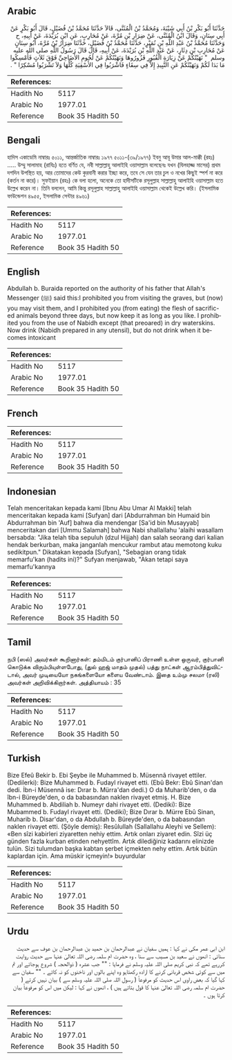 ## Arabic


<div dir="rtl" lang="ar" style={{fontSize:'larger',backgroundColor:'#f8f9fa',padding:20}}>
حَدَّثَنَا أَبُو بَكْرِ بْنُ أَبِي شَيْبَةَ، وَمُحَمَّدُ بْنُ الْمُثَنَّى، قَالاَ حَدَّثَنَا مُحَمَّدُ بْنُ فُضَيْلٍ، قَالَ أَبُو بَكْرٍ عَنْ أَبِي سِنَانٍ، وَقَالَ ابْنُ الْمُثَنَّى، عَنْ ضِرَارِ بْنِ مُرَّةَ، عَنْ مُحَارِبٍ، عَنِ ابْنِ بُرَيْدَةَ، عَنْ أَبِيهِ، ح وَحَدَّثَنَا مُحَمَّدُ بْنُ عَبْدِ اللَّهِ بْنِ نُمَيْرٍ، حَدَّثَنَا مُحَمَّدُ بْنُ فُضَيْلٍ، حَدَّثَنَا ضِرَارُ بْنُ مُرَّةَ، أَبُو سِنَانٍ عَنْ مُحَارِبِ بْنِ دِثَارٍ، عَنْ عَبْدِ اللَّهِ بْنِ بُرَيْدَةَ، عَنْ أَبِيهِ، قَالَ قَالَ رَسُولُ اللَّهِ صلى الله عليه وسلم ‏ "‏ نَهَيْتُكُمْ عَنْ زِيَارَةِ الْقُبُورِ فَزُورُوهَا وَنَهَيْتُكُمْ عَنْ لُحُومِ الأَضَاحِيِّ فَوْقَ ثَلاَثٍ فَأَمْسِكُوا مَا بَدَا لَكُمْ وَنَهَيْتُكُمْ عَنِ النَّبِيذِ إِلاَّ فِي سِقَاءٍ فَاشْرَبُوا فِي الأَسْقِيَةِ كُلِّهَا وَلاَ تَشْرَبُوا مُسْكِرًا ‏"‏ ‏.‏
</div>
<div style={{backgroundColor:'#f8f9fa',padding:20, marginBottom: 10}}><table> <thead> <tr> <th>References:</th> <th></th> </tr> </thead> <tbody><tr><td>Hadith No</td><td>5117</td></tr><tr><td>Arabic No</td><td>1977.01</td></tr><tr><td>Reference</td><td>Book 35 Hadith 50</td></tr></tbody></table></div>

## Bengali


<div dir="ltr" lang="bn" style={{fontSize:'larger',backgroundColor:'#f8f9fa',padding:20}}>
হাদিস একাডেমি নাম্বারঃ ৫০১১, আন্তর্জাতিক নাম্বারঃ ১৯৭৭ ৫০১১-(৩৯/১৯৭৭) ইবনু আবূ উমার আল-মাক্কী (রহঃ) ..... উম্মু সালামাহ (রাযিঃ) হতে বর্ণিত যে, নবী সাল্লাল্লাহু আলাইহি ওয়াসাল্লাম বলেছেনঃ যখন (যিলহাজ্জ মাসের) প্রথম দশদিন উপস্থিত হয়, আর তোমাদের কেউ কুরবানী করার ইচ্ছা করে, তবে সে যেন তার চুল ও নখের কিছুই স্পর্শ না করে (কর্তন না করে)। সুফইয়ান (রহঃ) কে বলা হলো, অনেকে তো হাদীসটিকে রসূলুল্লাহ সাল্লাল্লাহু আলাইহি ওয়াসাল্লাম হতে উল্লেখ করেন না। তিনি বললেন, আমি কিন্তু রসূলুল্লাহ সাল্লাল্লাহু আলাইহি ওয়াসাল্লাম থেকেই উল্লেখ করি। (ইসলামিক ফাউন্ডেশন ৪৯৫৫, ইসলামিক সেন্টার ৪৯৬১)
</div>
<div style={{backgroundColor:'#f8f9fa',padding:20, marginBottom: 10}}><table> <thead> <tr> <th>References:</th> <th></th> </tr> </thead> <tbody><tr><td>Hadith No</td><td>5117</td></tr><tr><td>Arabic No</td><td>1977.01</td></tr><tr><td>Reference</td><td>Book 35 Hadith 50</td></tr></tbody></table></div>

## English


<div dir="ltr" lang="en" style={{fontSize:'larger',backgroundColor:'#f8f9fa',padding:20}}>
Abdullah b. Buraida reported on the authority of his father that Allah's Messenger (ﷺ) said this:I prohibited you from visiting the graves, but (now) you may visit them, and I prohibited you (from eating) the flesh of sacrific- ed animals beyond three days, but now keep it as long as you like. I prohibited you from the use of Nabidh except (that preoared) in dry waterskins. Now drink (Nabidh prepared in any utensil), but do not drink when it becomes intoxicant
</div>
<div style={{backgroundColor:'#f8f9fa',padding:20, marginBottom: 10}}><table> <thead> <tr> <th>References:</th> <th></th> </tr> </thead> <tbody><tr><td>Hadith No</td><td>5117</td></tr><tr><td>Arabic No</td><td>1977.01</td></tr><tr><td>Reference</td><td>Book 35 Hadith 50</td></tr></tbody></table></div>

## French


<div dir="ltr" lang="fr" style={{fontSize:'larger',backgroundColor:'#f8f9fa',padding:20}}>

</div>
<div style={{backgroundColor:'#f8f9fa',padding:20, marginBottom: 10}}><table> <thead> <tr> <th>References:</th> <th></th> </tr> </thead> <tbody><tr><td>Hadith No</td><td>5117</td></tr><tr><td>Arabic No</td><td>1977.01</td></tr><tr><td>Reference</td><td>Book 35 Hadith 50</td></tr></tbody></table></div>

## Indonesian


<div dir="ltr" lang="id" style={{fontSize:'larger',backgroundColor:'#f8f9fa',padding:20}}>
Telah menceritakan kepada kami [Ibnu Abu Umar Al Makki] telah menceritakan kepada kami [Sufyan] dari [Abdurrahman bin Humaid bin Abdurrahman bin 'Auf] bahwa dia mendengar [Sa'id bin Musayyab] menceritakan dari [Ummu Salamah] bahwa Nabi shallallahu 'alaihi wasallam bersabda: "Jika telah tiba sepuluh (dzul Hijjah) dan salah seorang dari kalian hendak berkurban, maka janganlah mencukur rambut atau memotong kuku sedikitpun." Dikatakan kepada [Sufyan], "Sebagian orang tidak memarfu'kan (hadits ini)?" Sufyan menjawab, "Akan tetapi saya memarfu'kannya
</div>
<div style={{backgroundColor:'#f8f9fa',padding:20, marginBottom: 10}}><table> <thead> <tr> <th>References:</th> <th></th> </tr> </thead> <tbody><tr><td>Hadith No</td><td>5117</td></tr><tr><td>Arabic No</td><td>1977.01</td></tr><tr><td>Reference</td><td>Book 35 Hadith 50</td></tr></tbody></table></div>

## Tamil


<div dir="ltr" lang="ta" style={{fontSize:'larger',backgroundColor:'#f8f9fa',padding:20}}>
நபி (ஸல்) அவர்கள் கூறினார்கள்: தம்மிடம் குர்பானிப் பிராணி உள்ள ஒருவர், குர்பானி கொடுக்க விரும்பியுள்ளபோது, (துல் ஹஜ் மாதம் முதல்) பத்து நாட்கள் ஆரம்பித்துவிட்டால், அவர் முடியையோ நகங்களையோ களைய வேண்டாம். இதை உம்மு சலமா (ரலி) அவர்கள் அறிவிக்கிறார்கள். அத்தியாயம் : 35
</div>
<div style={{backgroundColor:'#f8f9fa',padding:20, marginBottom: 10}}><table> <thead> <tr> <th>References:</th> <th></th> </tr> </thead> <tbody><tr><td>Hadith No</td><td>5117</td></tr><tr><td>Arabic No</td><td>1977.01</td></tr><tr><td>Reference</td><td>Book 35 Hadith 50</td></tr></tbody></table></div>

## Turkish


<div dir="ltr" lang="tr" style={{fontSize:'larger',backgroundColor:'#f8f9fa',padding:20}}>
Bize Efeû Bekir b. Ebi Şeybe ile Muhammed b. Müsennâ rivayet ettiler. (Dedilerki): Bize Muhammed b. Fudayl rivayet etti. (Ebû Bekr: Ebû Sinan'dan dedi. İbn-i Müsennâ ise: Dırar b. Mürra'dan dedi.) O da Muharib'den, o da îbn-i Büreyde'den, o da babasından naklen rivayet etmiş. H. Bize Muhammed b. Abdiliah b. Numeyr dahi rivayet etti. (Dediki): Bize Mubammed b. Fudayl rivayet etti. (Dediki); Bize Dırar b. Mürre Ebû Sinan, Muharib b. Disar'dan, o da Abdullah b. Büreyde'den, o da babasından naklen rivayet etti. (Şöyle demiş): Resûlullah (Sallallahu Aleyhi ve Sellem): «Ben sîzi kabirleri ziyaretten nehiy ettim. Artık onları ziyaret edin. Sîzi üç günden fazla kurban etinden nehyettîm. Artık dilediğiniz kadarını elinizde tulün. Sizi tulumdan başka kabtan şerbet içmekten nehy ettim. Artık bütün kaplardan için. Ama müskir içmeyin!» buyurdular
</div>
<div style={{backgroundColor:'#f8f9fa',padding:20, marginBottom: 10}}><table> <thead> <tr> <th>References:</th> <th></th> </tr> </thead> <tbody><tr><td>Hadith No</td><td>5117</td></tr><tr><td>Arabic No</td><td>1977.01</td></tr><tr><td>Reference</td><td>Book 35 Hadith 50</td></tr></tbody></table></div>

## Urdu


<div dir="rtl" lang="ur" style={{fontSize:'larger',backgroundColor:'#f8f9fa',padding:20}}>
ابن ابی عمر مکی نے کہا : ہمیں سفیان نے عبدالرحمان بن حمید بن عبدالرحمان بن عوف سے حدیث سنائی : انھوں نے سعید بن مسیب سے سنا ، وہ حضرت ام سلمہ رضی اللہ تعالیٰ عنہا سے حدیث روایت کررہے تھے کہ نبی کریم صلی اللہ علیہ وسلم نے فرمایا : "" جب عشرہ ( ذوالحجہ ) شروع ہوجائے اور تم میں سے کوئی شخص قربانی کرنے کا ارادہ رکھتاہو وہ اپنے بالوں اور ناخنوں کو نہ کاٹے ۔ "" سفیان سے کہا گیا کہ بعض راوی اس حدیث کو مرفوعاً ( رسول اللہ صلی اللہ علیہ وسلم سے ) بیان نہیں کرتے ( حضرت ام سلمہ رضی اللہ تعالیٰ عنہا کا قول بتاتے ہیں ) ، انھوں نے کہا : لیکن میں اس کو مرفوعاً بیان کرتا ہوں ۔
</div>
<div style={{backgroundColor:'#f8f9fa',padding:20, marginBottom: 10}}><table> <thead> <tr> <th>References:</th> <th></th> </tr> </thead> <tbody><tr><td>Hadith No</td><td>5117</td></tr><tr><td>Arabic No</td><td>1977.01</td></tr><tr><td>Reference</td><td>Book 35 Hadith 50</td></tr></tbody></table></div>